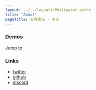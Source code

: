 ```yaml
---
layout: ../../layouts/PostLayout.astro
title: "About"
pageTitle: 天方夜坛 - 关于
---
```



### Demos

<a href="/demos">Jump to</a>

### Links

- [twitter](https://twitter.com/daolanfler)
- [github](https://github.com/daolanfler)
- [discord](https://discord.gg/ukNc3UJZxE)

